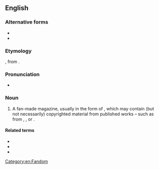 ==English==
{{wikipedia|Dōjinshi|doujinshi}}

===Alternative forms===
* {{l|en|dojinshi}}
* {{l|en|dōjinshi}}

===Etymology===
{{bor|en|ja|同人誌|{{furigana|同%人%誌|どう%じん%し}}|tr=dōjinshi|fan-produced manga or essay booklets|withtext=1}}, from {{compound|ja|同人|alt1={{furigana|同%人|どう%じん}}|tr1=dōjin|gloss1=a group for the same interest|誌|alt2={{furigana|誌|し}}|tr2=shi|gloss2=a magazine or a pamphlet|nocat=1}}.

===Pronunciation===
* {{a|US}} {{IPA|/doʊˈdʒɪnʃi/|lang=en}}

===Noun===
{{en-noun|~|doujinshi|s}}

# A fan-made magazine, usually in the form of {{l|en|manga}}, which may contain (but not necessarily) copyrighted material from published works – such as from {{l|en|anime}}, {{l|en|manga}}, or {{l|en|video games}}.

====Related terms====
* {{l|en|doujin}}
* {{l|en|doujin circle}}
* {{l|en|doujin event}}

[[Category:en:Fandom]]
